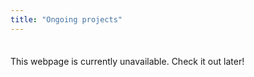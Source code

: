 ---
title: "Ongoing projects"
---
<div style="margin-bottom:35px;">
</div>

This webpage is currently unavailable. Check it out later!